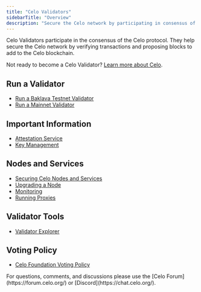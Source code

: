 ```yaml
---
title: "Celo Validators"
sidebarTitle: "Overview"
description: "Secure the Celo network by participating in consensus of the Celo protocol."
---
```


Celo Validators participate in the consensus of the Celo protocol. They help secure the Celo network by verifying transactions and proposing blocks to add to the Celo blockchain.

<Tip>Not ready to become a Celo Validator? [Learn more about Celo](/).</Tip>

## Run a Validator[](#run-a-validator "Direct link to heading")

- [Run a Baklava Testnet Validator](/validator/run/baklava)
- [Run a Mainnet Validator](/validator/run/mainnet)

## Important Information[](#important-information "Direct link to heading")

- [Attestation Service](/validator/attestation)
- [Key Management](/validator/key-management/summary)

## Nodes and Services[](#nodes-and-services "Direct link to heading")

- [Securing Celo Nodes and Services](/validator/security)
- [Upgrading a Node](/validator/node-upgrade)
- [Monitoring](/validator/monitoring)
- [Running Proxies](/validator/proxy)

## Validator Tools[](#validator-tools "Direct link to heading")

- [Validator Explorer](/validator/validator-explorer)

## Voting Policy[](#voting-policy "Direct link to heading")

- [Celo Foundation Voting Policy](/validator/celo-foundation-voting-policy)

<Tip>
  For questions, comments, and discussions please use the [Celo
  Forum](https://forum.celo.org/) or [Discord](https://chat.celo.org/).
</Tip>
